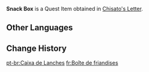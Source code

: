 {{Item Infobox
|id           = 100919
|image        = Item Gift.png
|type         = Quest Items
|description  = A box of snacks that Kujou Kamaji request you bring to Hiiragi Chisato. It seems very fully indeed...
|source1      = Given during [[Chisato's Letter]]
}}
'''Snack Box''' is a Quest Item obtained in [[Chisato's Letter]].

==Other Languages==
{{Other Languages|default_hidden = 1
|en      = Snack Box
|zhs     = 点心盒
|zhs_rm  = Diǎnxīn Hé
|zht     = 點心盒
|zht_rm  = Diǎnxīn Hé
|ja      = 菓子箱
|ja_rm   = Kashibako
|ko      = 디저트 상자
|ko_rm   = 
|es      = Caja de aperitivos
|fr      = Boîte de friandises
|ru      = Коробочка с лакомствами
|th      = Snack Box
|vi      = Hộp Điểm Tâm
|de      = Snackdose
|id      = Kotak Camilan
|pt      = Caixa de Lanches
}}

==Change History==
{{Change History|2.0}}

[[pt-br:Caixa de Lanches]]
[[fr:Boîte de friandises]]